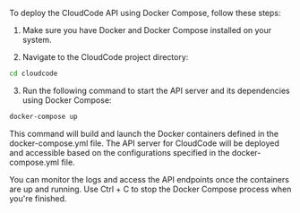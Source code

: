 To deploy the CloudCode API using Docker Compose, follow these steps:

1. Make sure you have Docker and Docker Compose installed on your system.

2. Navigate to the CloudCode project directory:

```bash copy
cd cloudcode
```

3. Run the following command to start the API server and its dependencies using Docker Compose:

```bash copy
docker-compose up
```

This command will build and launch the Docker containers defined in the docker-compose.yml file. The API server for CloudCode will be deployed and accessible based on the configurations specified in the docker-compose.yml file.

You can monitor the logs and access the API endpoints once the containers are up and running. Use Ctrl + C to stop the Docker Compose process when you're finished.